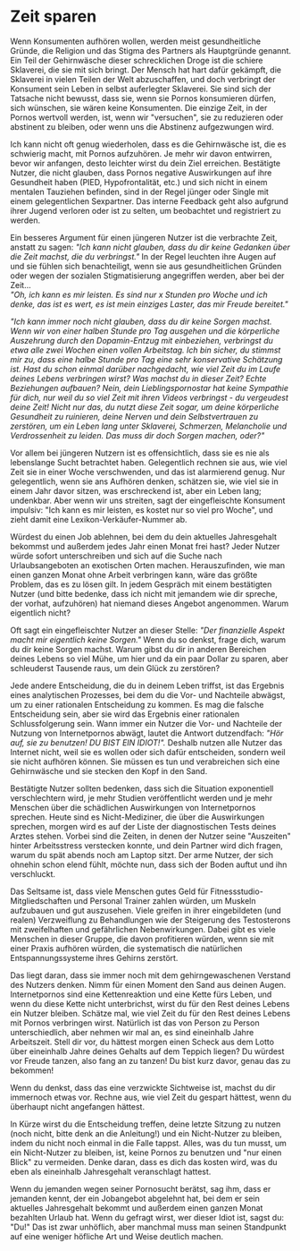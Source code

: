 # Zeit sparen

Wenn Konsumenten aufhören wollen, werden meist gesundheitliche Gründe,
die Religion und das Stigma des Partners als Hauptgründe genannt. Ein
Teil der Gehirnwäsche dieser schrecklichen Droge ist die schiere
Sklaverei, die sie mit sich bringt. Der Mensch hat hart dafür gekämpft,
die Sklaverei in vielen Teilen der Welt abzuschaffen, und doch verbringt
der Konsument sein Leben in selbst auferlegter Sklaverei. Sie sind sich
der Tatsache nicht bewusst, dass sie, wenn sie Pornos konsumieren
dürfen, sich wünschen, sie wären keine Konsumenten. Die einzige Zeit, in
der Pornos wertvoll werden, ist, wenn wir \"versuchen\", sie zu
reduzieren oder abstinent zu bleiben, oder wenn uns die Abstinenz
aufgezwungen wird.

Ich kann nicht oft genug wiederholen, dass es die Gehirnwäsche ist, die
es schwierig macht, mit Pornos aufzuhören. Je mehr wir davon entwirren,
bevor wir anfangen, desto leichter wirst du dein Ziel erreichen.
Bestätigte Nutzer, die nicht glauben, dass Pornos negative Auswirkungen
auf ihre Gesundheit haben (PIED, Hypofrontalität, etc.) und sich nicht
in einem mentalen Tauziehen befinden, sind in der Regel jünger oder
Single mit einem gelegentlichen Sexpartner. Das interne Feedback geht
also aufgrund ihrer Jugend verloren oder ist zu selten, um beobachtet
und registriert zu werden.

Ein besseres Argument für einen jüngeren Nutzer ist die verbrachte Zeit,
anstatt zu sagen: *\"Ich kann nicht glauben, dass du dir keine Gedanken
über die Zeit machst, die du verbringst.\"* In der Regel leuchten ihre
Augen auf und sie fühlen sich benachteiligt, wenn sie aus
gesundheitlichen Gründen oder wegen der sozialen Stigmatisierung
angegriffen werden, aber bei der Zeit\...\
*\"Oh, ich kann es mir leisten. Es sind nur x Stunden pro Woche und ich
denke, das ist es wert, es ist mein einziges Laster, das mir Freude
bereitet.\"*

*\"Ich kann immer noch nicht glauben, dass du dir keine Sorgen machst.
Wenn wir von einer halben Stunde pro Tag ausgehen und die körperliche
Auszehrung durch den Dopamin-Entzug mit einbeziehen, verbringst du etwa
alle zwei Wochen einen vollen Arbeitstag. Ich bin sicher, du stimmst mir
zu, dass eine halbe Stunde pro Tag eine sehr konservative Schätzung ist.
Hast du schon einmal darüber nachgedacht, wie viel Zeit du im Laufe
deines Lebens verbringen wirst? Was machst du in dieser Zeit? Echte
Beziehungen aufbauen? Nein, dein Lieblingspornostar hat keine Sympathie
für dich, nur weil du so viel Zeit mit ihren Videos verbringst - du
vergeudest deine Zeit! Nicht nur das, du nutzt diese Zeit sogar, um
deine körperliche Gesundheit zu ruinieren, deine Nerven und dein
Selbstvertrauen zu zerstören, um ein Leben lang unter Sklaverei,
Schmerzen, Melancholie und Verdrossenheit zu leiden. Das muss dir doch
Sorgen machen, oder?\"*

Vor allem bei jüngeren Nutzern ist es offensichtlich, dass sie es nie
als lebenslange Sucht betrachtet haben. Gelegentlich rechnen sie aus,
wie viel Zeit sie in einer Woche verschwenden, und das ist alarmierend
genug. Nur gelegentlich, wenn sie ans Aufhören denken, schätzen sie, wie
viel sie in einem Jahr davor sitzen, was erschreckend ist, aber ein
Leben lang; undenkbar. Aber wenn wir uns streiten, sagt der
eingefleischte Konsument impulsiv: \"Ich kann es mir leisten, es kostet
nur so viel pro Woche\", und zieht damit eine Lexikon-Verkäufer-Nummer
ab.

Würdest du einen Job ablehnen, bei dem du dein aktuelles Jahresgehalt
bekommst und außerdem jedes Jahr einen Monat frei hast? Jeder Nutzer
würde sofort unterschreiben und sich auf die Suche nach Urlaubsangeboten
an exotischen Orten machen. Herauszufinden, wie man einen ganzen Monat
ohne Arbeit verbringen kann, wäre das größte Problem, das es zu lösen
gilt. In jedem Gespräch mit einem bestätigten Nutzer (und bitte bedenke,
dass ich nicht mit jemandem wie dir spreche, der vorhat, aufzuhören) hat
niemand dieses Angebot angenommen. Warum eigentlich nicht?

Oft sagt ein eingefleischter Nutzer an dieser Stelle: *\"Der finanzielle
Aspekt macht mir eigentlich keine Sorgen.\"* Wenn du so denkst, frage
dich, warum du dir keine Sorgen machst. Warum gibst du dir in anderen
Bereichen deines Lebens so viel Mühe, um hier und da ein paar Dollar zu
sparen, aber schleuderst Tausende raus, um dein Glück zu zerstören?

Jede andere Entscheidung, die du in deinem Leben triffst, ist das
Ergebnis eines analytischen Prozesses, bei dem du die Vor- und Nachteile
abwägst, um zu einer rationalen Entscheidung zu kommen. Es mag die
falsche Entscheidung sein, aber sie wird das Ergebnis einer rationalen
Schlussfolgerung sein. Wann immer ein Nutzer die Vor- und Nachteile der
Nutzung von Internetpornos abwägt, lautet die Antwort dutzendfach:
*\"Hör auf, sie zu benutzen! DU BIST EIN IDIOT!\".* Deshalb nutzen alle
Nutzer das Internet nicht, weil sie es wollen oder sich dafür
entscheiden, sondern weil sie nicht aufhören können. Sie müssen es tun
und verabreichen sich eine Gehirnwäsche und sie stecken den Kopf in den
Sand.

Bestätigte Nutzer sollten bedenken, dass sich die Situation exponentiell
verschlechtern wird, je mehr Studien veröffentlicht werden und je mehr
Menschen über die schädlichen Auswirkungen von Internetpornos sprechen.
Heute sind es Nicht-Mediziner, die über die Auswirkungen sprechen,
morgen wird es auf der Liste der diagnostischen Tests deines Arztes
stehen. Vorbei sind die Zeiten, in denen der Nutzer seine \"Auszeiten\"
hinter Arbeitsstress verstecken konnte, und dein Partner wird dich
fragen, warum du spät abends noch am Laptop sitzt. Der arme Nutzer, der
sich ohnehin schon elend fühlt, möchte nun, dass sich der Boden auftut
und ihn verschluckt.

Das Seltsame ist, dass viele Menschen gutes Geld für
Fitnessstudio-Mitgliedschaften und Personal Trainer zahlen würden, um
Muskeln aufzubauen und gut auszusehen. Viele greifen in ihrer
eingebildeten (und realen) Verzweiflung zu Behandlungen wie der
Steigerung des Testosterons mit zweifelhaften und gefährlichen
Nebenwirkungen. Dabei gibt es viele Menschen in dieser Gruppe, die davon
profitieren würden, wenn sie mit einer Praxis aufhören würden, die
systematisch die natürlichen Entspannungssysteme ihres Gehirns zerstört.

Das liegt daran, dass sie immer noch mit dem gehirngewaschenen Verstand
des Nutzers denken. Nimm für einen Moment den Sand aus deinen Augen.
Internetpornos sind eine Kettenreaktion und eine Kette fürs Leben, und
wenn du diese Kette nicht unterbrichst, wirst du für den Rest deines
Lebens ein Nutzer bleiben. Schätze mal, wie viel Zeit du für den Rest
deines Lebens mit Pornos verbringen wirst. Natürlich ist das von Person
zu Person unterschiedlich, aber nehmen wir mal an, es sind eineinhalb
Jahre Arbeitszeit. Stell dir vor, du hättest morgen einen Scheck aus dem
Lotto über eineinhalb Jahre deines Gehalts auf dem Teppich liegen? Du
würdest vor Freude tanzen, also fang an zu tanzen! Du bist kurz davor,
genau das zu bekommen!

Wenn du denkst, dass das eine verzwickte Sichtweise ist, machst du dir
immernoch etwas vor. Rechne aus, wie viel Zeit du gespart hättest, wenn
du überhaupt nicht angefangen hättest.

In Kürze wirst du die Entscheidung treffen, deine letzte Sitzung zu
nutzen (noch nicht, bitte denk an die Anleitung!) und ein Nicht-Nutzer
zu bleiben, indem du nicht noch einmal in die Falle tappst. Alles, was
du tun musst, um ein Nicht-Nutzer zu bleiben, ist, keine Pornos zu
benutzen und \"nur einen Blick\" zu vermeiden. Denke daran, dass es dich
das kosten wird, was du eben als eineinhalb Jahresgehalt veranschlagt
hattest.

Wenn du jemanden wegen seiner Pornosucht berätst, sag ihm, dass er
jemanden kennt, der ein Jobangebot abgelehnt hat, bei dem er sein
aktuelles Jahresgehalt bekommt und außerdem einen ganzen Monat bezahlten
Urlaub hat. Wenn du gefragt wirst, wer dieser Idiot ist, sagst du:
\"Du!\" Das ist zwar unhöflich, aber manchmal muss man seinen Standpunkt
auf eine weniger höfliche Art und Weise deutlich machen.
